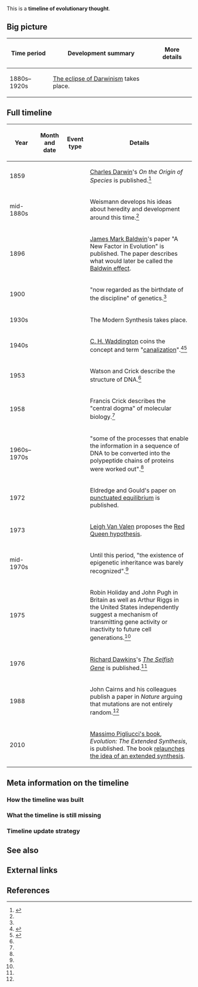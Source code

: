 This is a '''timeline of evolutionary thought'''.

==Big picture==

{| class="wikitable"
! Time period !! Development summary !! More details
|-
| 1880s–1920s || [[wikipedia:The eclipse of Darwinism|The eclipse of Darwinism]] takes place.
|}

==Full timeline==

{| class="sortable wikitable"
! Year !! Month and date !! Event type !! Details
|-
| 1859 || || || [[wikipedia:Charles Darwin|Charles Darwin]]'s ''On the Origin of Species'' is published.<ref name="jablonka">{{cite book |first1=Eva |last1=Jablonka |first2=Marion J. |last2=Lamb |title=Evolution in Four Dimensions: Genetic, Epigenetic, Behavioral, and Symbolic Variation in the History of Life (Revised Edition) |year=2014 |publisher=Massachusetts Institute of Technology}}</ref>
|-
| mid-1880s || || || Weismann develops his ideas about heredity and development around this time.<ref name="jablonka" />
|-
| 1896 || || || [[wikipedia:James Mark Baldwin|James Mark Baldwin]]'s paper "A New Factor in Evolution" is published. The paper describes what would later be called the [[wikipedia:Baldwin effect|Baldwin effect]].
|-
| 1900 || || || "now regarded as the birthdate of the discipline" of genetics.<ref name="jablonka" />{{rp|24}}
|-
| 1930s || || || The Modern Synthesis takes place.
|-
| 1940s || || || [[wikipedia:C. H. Waddington|C. H. Waddington]] coins the concept and term "[[wikipedia:Canalisation (genetics)|canalization]]".<ref>{{cite web |url=https://www.ncbi.nlm.nih.gov/pubmed/16250465 |author=Flatt T |title=The evolutionary genetics of canalization. |publisher=PubMed - NCBI |accessdate=June 7, 2017 |quote=In the 1940s, Conrad Hal Waddington coined the concept and term "canalization" to describe the robustness of phenotypes to perturbation}}</ref><ref>{{cite web |url=http://www.genetics.org/content/149/4/2119 |title=Canalization, Genetic Assimilation and Preadaptation: A Quantitative Genetic Model |publisher=Genetics |first1=Ilan |last1=Eshel |first2=Carlo |last2=Matessi |date=August 1, 1998 |accessdate=June 7, 2017 |quote=The peculiar pattern of interaction between genetic and environmental variation that underlies the expression of crossveins, and of other traits that can be similarly subject to assimilation, was described by Waddington using the concept of genetic canalization (Waddington 1940).}}</ref>
|-
| 1953 || || || Watson and Crick describe the structure of DNA.<ref name="jablonka" />{{rp|30}}
|-
| 1958 || || || Francis Crick describes the "central dogma" of molecular biology.<ref name="jablonka" />{{rp|31}}
|-
| 1960s–1970s || || || "some of the processes that enable the information in a sequence of DNA to be converted into the polypeptide chains of proteins were worked out".<ref name="jablonka" />{{rp|50}}
|-
| 1972 || || || Eldredge and Gould's paper on [[wikipedia:Punctuated equilibrium|punctuated equilibrium]] is published.
|-
| 1973 || || || [[wikipedia:Leigh Van Valen|Leigh Van Valen]] proposes the [[wikipedia:Red Queen hypothesis|Red Queen hypothesis]].
|-
| mid-1970s || || || Until this period, "the existence of epigenetic inheritance was barely recognized".<ref name="jablonka" />{{rp|111}}
|-
| 1975 || || || Robin Holiday and John Pugh in Britain as well as Arthur Riggs in the United States independently suggest a mechanism of transmitting gene activity or inactivity to future cell generations.<ref name="jablonka" />{{rp|111–112}}
|-
| 1976 || || || [[wikipedia:Richard Dawkins|Richard Dawkins]]'s ''[[wikipedia:The Selfish Gene|The Selfish Gene]]'' is published.<ref name="jablonka" />{{rp|37}}
|-
| 1988 || || || John Cairns and his colleagues publish a paper in ''Nature'' arguing that mutations are not entirely random.<ref name="jablonka" />{{rp|79–80}}
|-
| 2010 || || || [[wikipedia:Massimo Pigliucci#Books|Massimo Pigliucci's book]], ''Evolution: The Extended Synthesis'', is published. The book [[wikipedia:Extended evolutionary synthesis#Recent history|relaunches the idea of an extended synthesis]].
|}

==Meta information on the timeline==

===How the timeline was built===

===What the timeline is still missing===

===Timeline update strategy===

==See also==

==External links==

==References==

{{Reflist|30em}}
